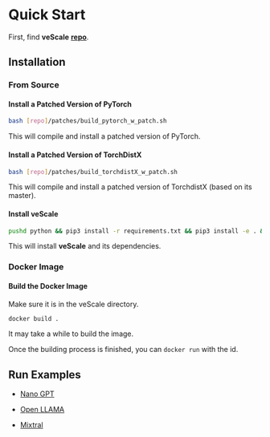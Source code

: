 # Quick Start

First, find **veScale** [**repo**](https://github.com/volcengine/veScale/tree/main).

## Installation

### From Source

#### Install a Patched Version of PyTorch

```bash
bash [repo]/patches/build_pytorch_w_patch.sh
```

This will compile and install a patched version of PyTorch.

#### Install a Patched Version of TorchDistX

```bash
bash [repo]/patches/build_torchdistX_w_patch.sh
```

This will compile and install a patched version of TorchdistX (based on its master).

#### Install veScale

```bash
pushd python && pip3 install -r requirements.txt && pip3 install -e . && popd
```

This will install **veScale** and its dependencies.

### Docker Image

#### Build the Docker Image

Make sure it is in the veScale directory.

```bash
docker build .
```
It may take a while to build the image.

Once the building process is finished, you can `docker run` with the id.

## Run Examples

- [Nano GPT](https://github.com/volcengine/veScale/tree/main/python/example/nanogpt_4D_finetune) 

- [Open LLAMA](https://github.com/volcengine/veScale/tree/main/python/example/open_llama_4D_benchmark)

- [Mixtral](https://github.com/volcengine/veScale/tree/main/python/example/mixtral_4D_benchmark)